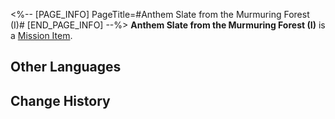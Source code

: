 <%-- [PAGE_INFO]
PageTitle=#Anthem Slate from the Murmuring Forest (I)#
[END_PAGE_INFO] --%>
{{Item Infobox
|id          = 150065
|image       = Item Anthem Slate from the Murmuring Forest (I).png{{subst:void|<!--$UPLOAD:<<SpriteOutput/ItemFigures/150065.png>-<Item Anthem Slate from the Murmuring Forest (I).png>-<Item Icons>>-->}}
|type        = Mission Item
|invCategory = Missions
|rarity      = 3
|effect      = 
|description = A tablet inscribed with hymns and other writings, prophesying towards the end. It is said that within these fragments lies a secret so profound that it longs to be uncovered.
}}
{{Description|''"Prophecies never carry their message in plain words." &mdash; Anonymous Priest''}}
'''Anthem Slate from the Murmuring Forest (I)''' is a [[Mission Item]].

==Other Languages==
{{Other Languages
|en   = Anthem Slate from the Murmuring Forest (I)
|zhs  = 「呓语密林」的颂言石板（其一）
|zht  = 「囈語密林」的頌言石板（其一）
|ja   = 「囁きの密林」にある頌歌石板（その1）
|ko   = 「잠꼬대의 밀림」의 송가 석판(1)
|es   = Losa con himno del Bosque Susurrante&nbsp;(I)
|fr   = Tablette prophétique du Bois des murmures (I)
|ru   = Скрижаль оды Бормочущих зарослей I
|th   = แผ่นหินสดุดีใน "ป่าแห่งวจนะ" (I)
|vi   = Phiến Đá Ca Tụng "Rừng Cây Thầm Thì" 1
|de   = Hymnentafel: „Murmelnder Wald“ (I)
|id   = Prasasti Ode "Hutan Bisikan" 1
|pt   = Tabuleta do Hino Profético da Floresta do Murmúrio (I)
}}

==Change History==
{{Change History|3.1}}